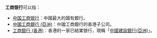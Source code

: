 '''工商银行'''可以指：

*[[中国工商银行|中国工商银行]]：中國最大的國有銀行。
*[[中國工商銀行_(亞洲)|中國工商銀行 (亞洲)]]：中國工商銀行的香港子公司。
*[[工商銀行_(香港)|工商銀行 (香港)]]：香港的一家已結業银行，現稱「[[中國建設銀行(亞洲)|中國建設銀行(亞洲)]]」。

{{Disambig|cat=组织机构消歧义}}